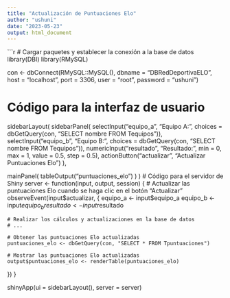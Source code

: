 ```yaml
---
title: "Actualización de Puntuaciones Elo"
author: "ushuni"
date: "2023-05-23"
output: html_document
---
```



```r
# Cargar paquetes y establecer la conexión a la base de datos
library(DBI)
library(RMySQL)

con <- dbConnect(RMySQL::MySQL(),
                 dbname = "DBRedDeportivaELO",
                 host = "localhost",
                 port = 3306,
                 user = "root",
                 password = "ushuni")

# Código para la interfaz de usuario
sidebarLayout(
  sidebarPanel(
    selectInput("equipo_a", "Equipo A:", choices = dbGetQuery(con, "SELECT nombre FROM Tequipos")),
    selectInput("equipo_b", "Equipo B:", choices = dbGetQuery(con, "SELECT nombre FROM Tequipos")),
    numericInput("resultado", "Resultado:", min = 0, max = 1, value = 0.5, step = 0.5),
    actionButton("actualizar", "Actualizar Puntuaciones Elo")
  ),
  
  mainPanel(
    tableOutput("puntuaciones_elo")
  )
)
# Código para el servidor de Shiny
server <- function(input, output, session) {
  # Actualizar las puntuaciones Elo cuando se haga clic en el botón "Actualizar"
  observeEvent(input$actualizar, {
    equipo_a <- input$equipo_a
    equipo_b <- input$equipo_b
    resultado <- input$resultado
    
    # Realizar los cálculos y actualizaciones en la base de datos
    # ...
    
    # Obtener las puntuaciones Elo actualizadas
    puntuaciones_elo <- dbGetQuery(con, "SELECT * FROM Tpuntuaciones")
    
    # Mostrar las puntuaciones Elo actualizadas
    output$puntuaciones_elo <- renderTable(puntuaciones_elo)
  })
}

shinyApp(ui = sidebarLayout(), server = server)
